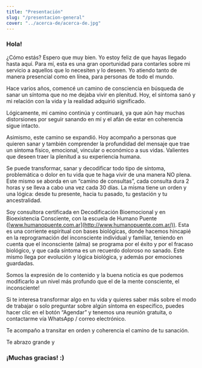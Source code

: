 ```yaml
---
title: "Presentación"
slug: "/presentacion-general"
cover: "../acerca-de/acerca-de.jpg"
---
```


### Hola!

¿Cómo estás? Espero que muy bien. Yo estoy feliz de que hayas llegado hasta aquí. Para mí, esta es una gran oportunidad para contarles sobre mi servicio a aquellos que lo necesiten y lo deseen. Yo atiendo tanto de manera presencial como en línea, para personas de todo el mundo.

Hace varios años, comencé un camino de consciencia en búsqueda de sanar un síntoma que no me dejaba vivir en plenitud. Hoy, el síntoma sanó y mi relación con la vida y la realidad adquirió significado.

Lógicamente, mi camino continúa y continuará, ya que aún hay muchas distorsiones por seguir sanando en mí y el afán de estar en coherencia sigue intacto.

Asimismo, este camino se expandió. Hoy acompaño a personas que quieren sanar y también comprender la profundidad del mensaje que trae un síntoma físico, emocional, vincular o económico a sus vidas. Valientes que deseen traer la plenitud a su experiencia humana.

Se puede transformar, sanar y decodificar todo tipo de síntoma, problemática o dolor en tu vida que te haga vivir de una manera NO plena. Este mismo se aborda en un “camino de consultas”, cada consulta dura 2 horas y se lleva a cabo una vez cada 30 días. La misma tiene un orden y una lógica: desde tu presente, hacia tu pasado, tu gestación y tu ancestralidad.

Soy consultora certificada en Decodificación Bioemocional y en Bioexistencia Consciente, con la escuela de Humano Puente ([www.humanopuente.com.ar](http://www.humanopuente.com.ar/)). Esta es una corriente espiritual con bases biológicas, donde hacemos hincapié en la reprogramación del inconsciente individual y familiar, teniendo en cuenta que el inconsciente (alma) se programa por el éxito y por el fracaso biológico, y que cada síntoma es un recuerdo doloroso no sanado. Este mismo llega por evolución y lógica biológica, y además por emociones guardadas.

Somos la expresión de lo contenido y la buena noticia es que podemos modificarlo a un nivel más profundo que el de la mente consciente, el inconsciente!

Si te interesa transformar algo en tu vida y quieres saber más sobre el modo de trabajar o solo preguntar sobre algún síntoma en específico, puedes hacer clic en el botón “Agendar” y tenemos una reunión gratuita, o contactarme vía WhatsApp / correo electrónico.

Te acompaño a transitar en orden y coherencia el camino de tu sanación.

Te abrazo grande y

### ¡Muchas gracias! :)

